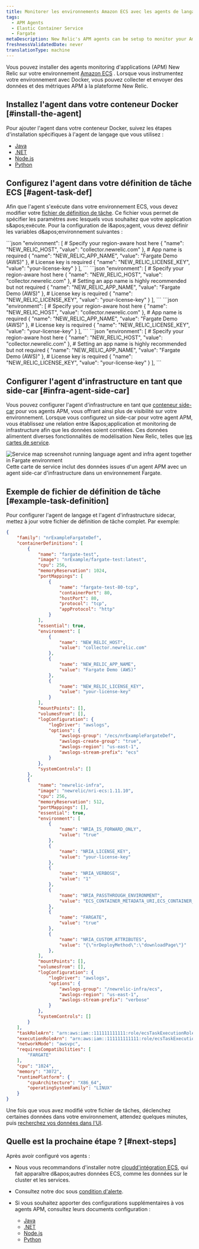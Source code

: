 ```yaml
---
title: Monitorer les environnements Amazon ECS avec les agents de langage APM
tags:
  - APM Agents
  - Elastic Container Service
  - Fargate
metaDescription: New Relic's APM agents can be setup to monitor your Amazon ECS environment.
freshnessValidatedDate: never
translationType: machine
---
```


Vous pouvez installer des agents monitoring d'applications (APM) New Relic sur votre environnement [Amazon ECS](https://docs.aws.amazon.com/ecs/index.html) . Lorsque vous instrumentez votre environnement avec Docker, vous pouvez collecter et envoyer des données et des métriques APM à la plateforme New Relic.

## Installez l'agent dans votre conteneur Docker [#install-the-agent]

Pour ajouter l'agent dans votre conteneur Docker, suivez les étapes d'installation spécifiques à l'agent de langage que vous utilisez :

* [Java](https://docs.newrelic.com/docs/apm/agents/java-agent/additional-installation/install-new-relic-java-agent-docker/)
* [.NET](https://docs.newrelic.com/install/dotnet/?deployment=linux&docker=yesDocker)
* [Node.js](https://docs.newrelic.com/docs/apm/agents/nodejs-agent/installation-configuration/install-nodejs-agent-docker/)
* [Python](https://docs.newrelic.com/install/python/)

## Configurez l'agent dans votre définition de tâche ECS [#agent-task-def]

Afin que l'agent s'exécute dans votre environnement ECS, vous devez modifier votre [fichier de définition de tâche](https://docs.aws.amazon.com/AmazonECS/latest/developerguide/task_definitions.html). Ce fichier vous permet de spécifier les paramètres avec lesquels vous souhaitez que votre application s&amp;apos;exécute. Pour la configuration de l&amp;apos;agent, vous devez définir les variables d&amp;apos;environnement suivantes :

<CollapserGroup>
  <Collapser id="java-setup" title="Java">
    ```json
    "environment": [
        # Specify your region-aware host here
        {
            "name": "NEW_RELIC_HOST",
            "value": "collector.newrelic.com"
        },
        # App name is required
        {
            "name": "NEW_RELIC_APP_NAME",
            "value": "Fargate Demo (AWS)"
        },
        # License key is required
        {
            "name": "NEW_RELIC_LICENSE_KEY",
            "value": "your-license-key"
        }
    ],
    ```
  </Collapser>

  <Collapser id="dotnet-setup" title=".NET">
    ```json
        "environment": [
            # Specify your region-aware host here
            {
                "name": "NEW_RELIC_HOST",
                "value": "collector.newrelic.com"
            },
            # Setting an app name is highly recommended but not required
            {
                "name": "NEW_RELIC_APP_NAME",
                "value": "Fargate Demo (AWS)"
            },
            # License key is required
            {
                "name": "NEW_RELIC_LICENSE_KEY",
                "value": "your-license-key"
            }
        ],
    ```
  </Collapser>

  <Collapser id="nodejs-setup" title="Node.js">
    ```json
    "environment": [
        # Specify your region-aware host here
        {
            "name": "NEW_RELIC_HOST",
            "value": "collector.newrelic.com"
        },
        # App name is required
        {
            "name": "NEW_RELIC_APP_NAME",
            "value": "Fargate Demo (AWS)"
        },
        # License key is required
        {
            "name": "NEW_RELIC_LICENSE_KEY",
            "value": "your-license-key"
        }
    ],
    ```
  </Collapser>

  <Collapser id="python-setup" title="Python">
    ```json
    "environment": [
        # Specify your region-aware host here
        {
            "name": "NEW_RELIC_HOST",
            "value": "collector.newrelic.com"
        },
        # Setting an app name is highly recommended but not required
        {
            "name": "NEW_RELIC_APP_NAME",
            "value": "Fargate Demo (AWS)"
        },
        # License key is required
        {
            "name": "NEW_RELIC_LICENSE_KEY",
            "value": "your-license-key"
        }
    ],
    ```
  </Collapser>
</CollapserGroup>

## Configurer l'agent d'infrastructure en tant que side-car [#infra-agent-side-car]

Vous pouvez configurer l'agent d'infrastructure en tant que [conteneur side-car](https://docs.aws.amazon.com/AmazonECS/latest/developerguide/fargate-security-considerations.html) pour vos agents APM, vous offrant ainsi plus de visibilité sur votre environnement. Lorsque vous configurez un side-car pour votre agent APM, vous établissez une relation entre l&amp;apos;application et monitoring de infrastructure afin que les données soient corrélées. Ces données alimentent diverses fonctionnalités de modélisation New Relic, telles que [les cartes de service](/docs/new-relic-solutions/new-relic-one/ui-data/service-maps/service-maps).

<img title="Screenshot showing service map when running language agent and infra agent together in Fargate environment" alt="Service map screenshot running language agent and infra agent together in Fargate environment" src="/images/service-map-screenshot-showing-language-and-infra-agent-in-fargate-env.png" />

<figcaption>
  Cette carte de service inclut des données issues d'un agent APM avec un agent side-car d'infrastructure dans un environnement Fargate.
</figcaption>

## Exemple de fichier de définition de tâche [#example-task-definition]

Pour configurer l'agent de langage et l'agent d'infrastructure sidecar, mettez à jour votre fichier de définition de tâche complet. Par exemple:

```json
{
    "family": "nrExampleFargateDef",
    "containerDefinitions": [
        {
            "name": "fargate-test",
            "image": "nrExample/fargate-test:latest",
            "cpu": 256,
            "memoryReservation": 1024,
            "portMappings": [
                {
                    "name": "fargate-test-80-tcp",
                    "containerPort": 80,
                    "hostPort": 80,
                    "protocol": "tcp",
                    "appProtocol": "http"
                }
            ],
            "essential": true,
            "environment": [
                {
                    "name": "NEW_RELIC_HOST",
                    "value": "collector.newrelic.com"
                },
                {
                    "name": "NEW_RELIC_APP_NAME",
                    "value": "Fargate Demo (AWS)"
                },
                {
                    "name": "NEW_RELIC_LICENSE_KEY",
                    "value": "your-license-key"
                }
            ],
            "mountPoints": [],
            "volumesFrom": [],
            "logConfiguration": {
                "logDriver": "awslogs",
                "options": {
                    "awslogs-group": "/ecs/nrExampleFargateDef",
                    "awslogs-create-group": "true",
                    "awslogs-region": "us-east-1",
                    "awslogs-stream-prefix": "ecs"
                }
            },
            "systemControls": []
        },
        {
            "name": "newrelic-infra",
            "image": "newrelic/nri-ecs:1.11.10",
            "cpu": 256,
            "memoryReservation": 512,
            "portMappings": [],
            "essential": true,
            "environment": [
                {
                    "name": "NRIA_IS_FORWARD_ONLY",
                    "value": "true"
                },
                {
                    "name": "NRIA_LICENSE_KEY",
                    "value": "your-license-key"
                },
                {
                    "name": "NRIA_VERBOSE",
                    "value": "1"
                },
                {
                    "name": "NRIA_PASSTHROUGH_ENVIRONMENT",
                    "value": "ECS_CONTAINER_METADATA_URI,ECS_CONTAINER_METADATA_URI_V4,FARGATE"
                },
                {
                    "name": "FARGATE",
                    "value": "true"
                },
                {
                    "name": "NRIA_CUSTOM_ATTRIBUTES",
                    "value": "{\"nrDeployMethod\":\"downloadPage\"}"
                },
            ],
            "mountPoints": [],
            "volumesFrom": [],
            "logConfiguration": {
                "logDriver": "awslogs",
                "options": {
                    "awslogs-group": "/newrelic-infra/ecs",
                    "awslogs-region": "us-east-1",
                    "awslogs-stream-prefix": "verbose"
                }
            },
            "systemControls": []
        }
    ],
    "taskRoleArn": "arn:aws:iam::111111111111:role/ecsTaskExecutionRole",
    "executionRoleArn": "arn:aws:iam::111111111111:role/ecsTaskExecutionRole",
    "networkMode": "awsvpc",
    "requiresCompatibilities": [
        "FARGATE"
    ],
    "cpu": "1024",
    "memory": "3072",
    "runtimePlatform": {
        "cpuArchitecture": "X86_64",
        "operatingSystemFamily": "LINUX"
    }
}
```

Une fois que vous avez modifié votre fichier de tâches, déclenchez certaines données dans votre environnement, attendez quelques minutes, puis [recherchez vos données dans l'UI](/docs/ecs-integration-understand-use-data).

## Quelle est la prochaine étape ? [#next-steps]

Après avoir configuré vos agents :

* Nous vous recommandons d'installer notre [cloudd'intégration ECS](/docs/integrations/amazon-integrations/aws-integrations-list/aws-ecsecr-monitoring-integration), qui fait apparaître d&amp;apos;autres données ECS, comme les données sur le cluster et les services.

* Consultez notre doc sous [condition d'alerte](/docs/ecs-integration-recommended-alert-conditions).

* Si vous souhaitez apporter des configurations supplémentaires à vos agents APM, consultez leurs documents configuration :

  * [Java](https://docs.newrelic.com/docs/apm/agents/java-agent/configuration/java-agent-configuration-config-file/)
  * [.NET](https://docs.newrelic.com/docs/apm/agents/net-agent/configuration/net-agent-configuration/)
  * [Node.js](https://docs.newrelic.com/docs/apm/agents/nodejs-agent/installation-configuration/nodejs-agent-configuration/)
  * [Python](https://docs.newrelic.com/docs/apm/agents/python-agent/configuration/python-agent-configuration/)